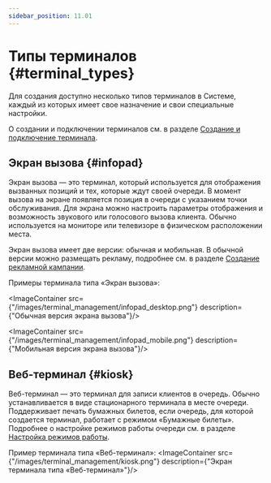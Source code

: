 ```yaml
---
sidebar_position: 11.01
---
```

# Типы терминалов {#terminal_types}

Для создания доступно несколько типов терминалов в Системе, каждый из которых имеет свое назначение и свои специальные настройки.

О создании и подключении терминалов см. в разделе [Создание и подключение терминала](terminal_creation.mdx).

## Экран вызова {#infopad}

Экран вызова — это терминал, который используется для отображения вызванных позиций и тех, которые ждут своей очереди. В момент вызова на экране появляется позиция в очереди с указанием точки обслуживания. Для экрана можно настроить параметры отображения и возможность звукового или голосового вызова клиента. Обычно используется на мониторе или телевизоре в физическом расположении места.

Экран вызова имеет две версии: обычная и мобильная. В обычной версии можно размещать рекламу, подробнее см. в разделе [Создание рекламной кампании](../campaigns_management/campaign_creation.mdx).

Примеры терминала типа «Экран вызова»:

<ImageContainer src={"/images/terminal_management/infopad_desktop.png"} description={"Обычная версия экрана вызова"}/>

<ImageContainer src={"/images/terminal_management/infopad_mobile.png"} description={"Мобильная версия экрана вызова"}/>

## Веб-терминал {#kiosk}

Веб-терминал — это терминал для записи клиентов в очередь. Обычно устанавливается в виде стационарного терминала в месте очереди. Поддерживает печать бумажных билетов, если очередь, для которой создается терминал, работает с режимом «Бумажные билеты». Подробнее о настройке режимов работы очереди см. в разделе [Настройка режимов работы](../lines_management/line_settings/operating_modes.mdx).

Пример терминала типа «Веб-терминал»:
<ImageContainer src={"/images/terminal_management/kiosk.png"} description={"Экран терминала типа «Веб-терминал»"}/>
